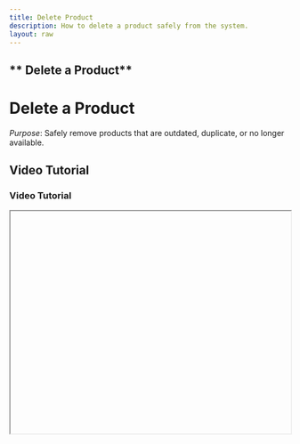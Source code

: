 ```yaml
---
title: Delete Product
description: How to delete a product safely from the system.
layout: raw
---
```



<div className="mdx-content">

## ** Delete a Product**

<h1 className="text-3xl font-bold text-gray-900 mb-4">Delete a Product</h1>  

*Purpose*: Safely remove products that are outdated, duplicate, or no longer available.

## Video Tutorial

<h3 className="text-xl font-medium text-gray-800 mb-2">Video Tutorial</h3>

<iframe
  width="100%"
  height="400"
  title="Delete product tutorial"
  allowFullScreen
  className="rounded-lg"
/>

---

## Steps:

<h2 className="text-2xl font-semibold text-gray-800 mt-8 mb-4">Step-by-step Instructions</h2>

❶ **Locate the Product**  
Find the product in the catalog list. You can use the search bar or scroll through manually.

❷ **Open the Options Menu**  
Click the **three-dot menu** beside the product, or open the detailed view.

❸ **Click Delete**  
Choose **Delete** from the menu options.

❹ **Confirm Deletion**  
A confirmation dialog will appear. Confirm your choice to proceed.

❺ **Success Message**  
Once deleted, the system displays a success message confirming the removal.

---

**Tip for First-Time Users**:  
Deleted products are permanently removed. Be sure you no longer need the product before confirming deletion.

<div className="space-y-4 mt-6">

<div className="my-10 border-t border-gray-200" />

## More questions about this

<h3 className="text-xl font-semibold text-black mb-4 mt-10"> More questions about this?</h3>
</div>
<div className="space-y-4 mt-6">
  <details className="bg-white rounded-md p-4 border border-gray-300">
  <summary
    className="font-medium text-base text-gray-900"
    style={{
      backgroundColor: 'transparent',
      outline: 'none',
      cursor: 'pointer',
      userSelect: 'none',
      listStyle: 'none',
    }}
  >Can I recover a deleted product?</summary>
   <p className="mt-2 text-sm text-gray-700">
      No, once deleted, the product is permanently removed from the system.
    </p>
  </details>

  <details className="bg-white rounded-md p-4 border border-gray-300">
  <summary
    className="font-medium text-base text-gray-900"
    style={{
      backgroundColor: 'transparent',
      outline: 'none',
      cursor: 'pointer',
      userSelect: 'none',
      listStyle: 'none',
    }}
  >Will deleting a product affect my sales reports?</summary>
    <p className="mt-2 text-sm text-gray-700">
      No, past sales data will remain in reports, even if the product is deleted.
    </p>
  </details>
</div>
</div>

---

<div className="space-y-4 mt-6">

<div className="my-10 border-t border-gray-200" />

<div className="mdx-content mt-10">

Was this article helpful?

<div style={{ display: 'flex', gap: '1rem' }}>
  <button style={{ padding: '0.5rem', borderRadius: '9999px', backgroundColor: '#f0f0f0' }}>
    👍
  </button>
  <button style={{ padding: '0.5rem', borderRadius: '9999px', backgroundColor: '#f0f0f0' }}>
    👎
  </button>
</div>
</div>

---
</div>
